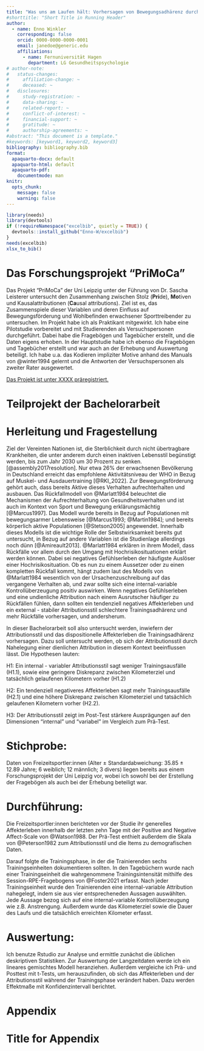 ```yaml
---
title: "Was uns am Laufen hält: Vorhersagen von Bewegungsadhärenz durch negativen Affekt und Attributionsstile"
#shorttitle: "Short Title in Running Header"
author:
  - name: Enno Winkler
    corresponding: false
    orcid: 0000-0000-0000-0001
    email: janedoe@generic.edu
    affiliations:
      - name: Fernuniversität Hagen
        department: LG Gesundheitspsychologie
# author-note:
#   status-changes: 
#     affiliation-change: ~
#     deceased: ~
#   disclosures:
#     study-registration: ~
#     data-sharing: ~
#     related-report: ~
#     conflict-of-interest: ~
#     financial-support: ~
#     gratitude: ~
#     authorship-agreements: ~
#abstract: "This document is a template."
#keywords: [keyword1, keyword2, keyword3]
bibliography: bibliography.bib
format:
  apaquarto-docx: default
  apaquarto-html: default
  apaquarto-pdf:
    documentmode: man
knitr: 
  opts_chunk: 
    message: false
    warning: false
---
```


```r
library(needs)
library(devtools)
if (!requireNamespace("excelbib", quietly = TRUE)) {
  devtools::install_github("Enno-W/excelbib")
}
needs(excelbib)
xlsx_to_bib()

```

# Das Forschungsprojekt "PriMoCa"

Das Projekt "PriMoCa" der Uni Leipzig unter der Führung von Dr. Sascha Leisterer untersucht den Zusammenhang zwischen Stolz (**Pri**de), **Mo**tiven und Kausalattributionen (**Ca**usal attributions). Ziel ist es, das Zusammenspiele dieser Variablen und deren Einfluss auf Bewegungsförderung und Wohlbefinden erwachsener Sporttreibender zu untersuchen. Im Projekt habe ich als Praktikant mitgewirkt. Ich habe eine Pilotstudie vorbereitet und mit Studierenden als Versuchspersonen durchgeführt. Dabei habe die Fragebögen und Tagebücher erstellt, und die Daten eigens erhoben. In der Hauptstudie habe ich ebenso die Fragebögen und Tagebücher erstellt und war auch an der Erhebung und Auswertung beteiligt. Ich habe u.a. das Kodieren impliziter Motive anhand des Manuals von @winter1994 gelernt und die Antworten der Versuchspersonen als zweiter Rater ausgewertet.

[Das Projekt ist unter XXXX präregistriert.]{.underline}

# Teilprojekt der Bachelorarbeit

#  Herleitung und Fragestellung

<!-- Bei der Darstellung Ihres Untersuchungsgegenstands bzw. Ihrer Fragestellung soll sowohl die Relevanz als auch eine ausdifferenzierte theoretische Begründung erfolgen. Erste Literaturquellen zum theoretischen Hintergrund Ihrer Arbeit sollten bereits im Exposé enthalten sein. -->

Ziel der Vereinten Nationen ist, die Sterblichkeit durch nicht übertragbare Krankheiten, die unter anderem durch einen inaktiven Lebensstil begünstigt werden, bis zum Jahr 2030 um 30 Prozent zu senken. [@assembly2017resolution]. Nur etwa 26% der erwachsenen Bevölkerung in Deutschland erreicht das empfohlene Aktivitätsniveau der WHO in Bezug auf Muskel- und Ausdauertraining [@RKI_2022]. Zur Bewegungsförderung gehört auch, dass bereits Aktive dieses Verhalten aufrechterhalten und ausbauen. Das Rückfallmodell von @Marlatt1984 beleuchtet die Mechanismen der Aufrechterhaltung von Gesundheitsverhalten und ist auch im Kontext von Sport und Bewegung erklärungsmächtig [@Marcus1997]. Das Modell wurde bereits in Bezug auf Populationen mit bewegungsarmer Lebensweise [@Marcus1993; @Martin1984]; und bereits körperlich aktive Populationen [@Stetson2005] angewendet. Innerhalb dieses Modells ist die wichtige Rolle der Selbstwirksamkeit bereits gut untersucht, in Bezug auf andere Variablen ist die Studienlage allerdings noch dünn [@Amireault2013]. @Marlatt1984 erklären in ihrem Modell, dass Rückfälle vor allem durch den Umgang mit Hochrisikosituationen erklärt werden können. Dabei sei negatives Gefühlserleben der häufigste Auslöser einer Hochrisikosituation. Ob es nun zu einem Aussetzer oder zu einen kompletten Rückfall kommt, hängt zudem laut des Modells von @Marlatt1984 wesentlich von der Ursachenzuschreibung auf das vergangene Verhalten ab, und zwar sollte sich eine internal-variable Kontrollüberzeugung positiv auswirken. Wenn negatives Gefühlserleben und eine undienliche Attribution nach einem Ausrutscher häufiger zu Rückfällen fühlen, dann sollten ein tendenziell negatives Affekterleben und ein external - stabiler Attributionsstil schlechtere Trainingsadhärenz und mehr Rückfälle vorhersagen, und andersherum.

In dieser Bachelorarbeit soll also untersucht werden, inwiefern der Attributionsstil und das dispositionelle Affekterleben die Trainingsadhärenz vorhersagen. Dazu soll untersucht werden, ob sich der Attributionsstil durch Nahelegung einer dienlichen Attribution in diesem Kontext beeinflussen lässt. Die Hypothesen lauten:

H1: Ein internal - variabler Attributionsstil sagt weniger Trainingsausfälle (H1.1), sowie eine geringere Diskrepanz zwischen Kilometerziel und tatsächlich gelaufenen Kilometern vorher (H1.2)

H2: Ein tendenziell negativeres Affekterleben sagt mehr Trainingsausfälle (H2.1) und eine höhere Diskrepanz zwischen Kilometerziel und tatsächlich gelaufenen Kilometern vorher (H2.2).

H3: Der Attributionsstil zeigt im Post-Test stärkere Ausprägungen auf den Dimensionen "internal" und "variabel" im Vergleich zum Prä-Test.

# Stichprobe:

Daten von Freizeitsportler:innen (Alter ± Standardabweichung: 35.85 ± 12.89 Jahre; 6 weiblich; 12 männlich; 3 divers) liegen bereits aus einem Forschungsprojekt der Uni Leipzig vor, wobei ich sowohl bei der Erstellung der Fragebögen als auch bei der Erhebung beteiligt war.

# Durchführung:

Die Freizeitsportler:innen berichteten vor der Studie ihr generelles Affekterleben innerhalb der letzten zehn Tage mit der Positive and Negative Affect-Scale von @Watson1988. Der Prä-Test enthielt außerdem die Skala von @Peterson1982 zum Attributionsstil und die Items zu demografischen Daten.

Darauf folgte die Trainingsphase, in der die Trainierenden sechs Trainingseinheiten dokumentieren sollten. In den Tagebüchern wurde nach einer Trainingseinheit die wahrgenommene Trainingsintensität mithilfe des Session-RPE-Fragebogens von @Foster2021 erfasst. Nach jeder Trainingseinheit wurde den Trainierenden eine internal-variable Attribution nahegelegt, indem sie aus vier entsprecheneden Aussagen auswählten. Jede Aussage bezog sich auf eine internal-variable Kontrollüberzeugung wie z.B. Anstrengung. Außerdem wurde das Kilometerziel sowie die Dauer des Laufs und die tatsächlich erreichten Kilometer erfasst.

# Auswertung:

Ich benutze Rstudio zur Analyse und ermittle zunächst die üblichen deskriptiven Statistiken. Zur Auswertung der Langzeitdaten werde ich ein lineares gemischtes Modell heranziehen. Außerdem vergleiche ich Prä- und Posttest mit t-Tests, um herauszufinden, ob sich das Affekterleben und der Attributionsstil während der Trainingsphase verändert haben. Dazu werden Effektmaße mit Konfidenzintervall berichtet.

::: {#refs}
:::

# Appendix

# Title for Appendix
